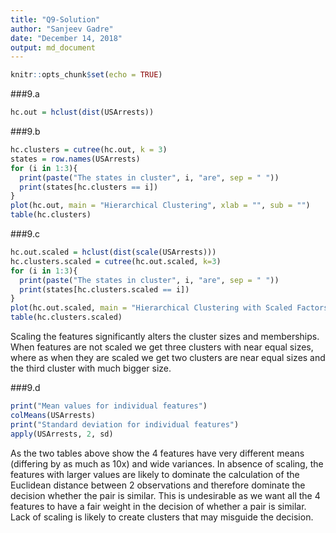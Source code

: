 ```yaml
---
title: "Q9-Solution"
author: "Sanjeev Gadre"
date: "December 14, 2018"
output: md_document
---
```


```r
knitr::opts_chunk$set(echo = TRUE)

```

###9.a
```r
hc.out = hclust(dist(USArrests))
```

###9.b
```r
hc.clusters = cutree(hc.out, k = 3)
states = row.names(USArrests)
for (i in 1:3){
  print(paste("The states in cluster", i, "are", sep = " "))
  print(states[hc.clusters == i])
}
plot(hc.out, main = "Hierarchical Clustering", xlab = "", sub = "")
table(hc.clusters)
```

###9.c
```r
hc.out.scaled = hclust(dist(scale(USArrests)))
hc.clusters.scaled = cutree(hc.out.scaled, k=3)
for (i in 1:3){
  print(paste("The states in cluster", i, "are", sep = " "))
  print(states[hc.clusters.scaled == i])
}
plot(hc.out.scaled, main = "Hierarchical Clustering with Scaled Factors", xlab = "", sub = "")
table(hc.clusters.scaled)
```

Scaling the features significantly alters the cluster sizes and memberships. When features are not scaled we get three clusters with near equal sizes, where as when they are scaled we get two clusters are near equal sizes and the third cluster with much bigger size. 

###9.d
```r
print("Mean values for individual features")
colMeans(USArrests)
print("Standard deviation for individual features")
apply(USArrests, 2, sd)
```

As the two tables above show the 4 features have very different means (differing by as much as 10x) and wide variances. In absence of scaling, the features with larger values are likely to dominate the calculation of the Euclidean distance between 2 observations and therefore dominate the decision whether the pair is similar. This is undesirable as we want all the 4 features to have a fair weight in the decision of whether a pair is similar. Lack of scaling is likely to create clusters that may misguide the decision.

